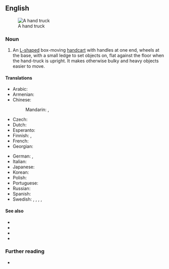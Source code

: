 {{also|handtruck}}
==English==
[[Image:Handtruck.JPG|thumb|A hand truck]]

===Noun===
{{en-noun}}

# An [[L-shaped]] box-moving [[handcart]] with handles at one end, wheels at the base, with a small ledge to set objects on, flat against the floor when the hand-truck is upright. It makes otherwise bulky and heavy objects easier to move.
#: {{syn|en|bag barrow|q1=New Zealand|luggage barrow|sack barrow|sack truck|q4=UK|stack truck|trolley|q6=UK}}

====Translations====
{{trans-top|box-moving handcart}}
* Arabic: {{t-needed|ar}}
* Armenian: {{t-needed|hy}}
* Chinese:
*: Mandarin: {{t+|cmn|手推車}}, {{t+|cmn|手推车|tr=shǒutuīchē}}
* Czech: {{t+|cs|rudl|m}}
* Dutch: {{t+|nl|steekwagen|m}}
* Esperanto: {{t-needed|eo}}
* Finnish: {{t+|fi|nokkakärry}}, {{t|fi|pakettikärry}}
* French: {{t+|fr|diable|m}}
* Georgian: {{t|ka|ურიკა|sc=Geor}}
{{trans-mid}}
* German: {{t+|de|Sackkarre|f}}, {{t+|de|Sackrodel|f}} {{q|Austria}}
* Italian: {{t+|it|carrello|m}}
* Japanese: {{t-needed|ja}}
* Korean: {{t-needed|ko}}
* Polish: {{t-needed|pl}}
* Portuguese: {{t-needed|pt}}
* Russian: {{t-needed|ru}}
* Spanish: {{t|es|diablito|m}}
* Swedish: {{t|sv|säckkärra|c}}, {{t|sv|magasinkärra|c}}, {{t|sv|paketkärra|c}}, {{t|sv|bagagekärra|c}}, {{t+|sv|pirra|c}}
{{trans-bottom}}

====See also====
* {{l|en|baggage cart}}
* {{l|en|dolly}}
* {{l|en|pallet jack}}
* {{l|en|wheelbarrow}}

===Further reading===
* {{pedia}}